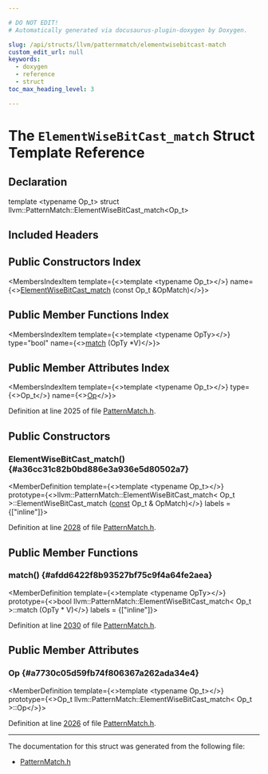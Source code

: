 ```yaml
---

# DO NOT EDIT!
# Automatically generated via docusaurus-plugin-doxygen by Doxygen.

slug: /api/structs/llvm/patternmatch/elementwisebitcast-match
custom_edit_url: null
keywords:
  - doxygen
  - reference
  - struct
toc_max_heading_level: 3

---
```





# The `ElementWiseBitCast_match` Struct Template Reference

<DoxygenPage pluginConfig={pluginConfig}>



## Declaration

<CodeBlock>template &lt;typename Op&#95;t&gt;
struct llvm::PatternMatch::ElementWiseBitCast_match&lt;Op&#95;t&gt;</CodeBlock>

## Included Headers

<IncludesList>
<IncludesListItem
  filePath="llvm/IR/PatternMatch.h"
  permalink="/docs/api/files/include/include/llvm/include/llvm/ir/patternmatch-h"
  isLocal="true" />
</IncludesList>

## Public Constructors Index

<MembersIndex>

<MembersIndexItem
  template={<>template &lt;typename Op&#95;t&gt;</>}
  name={<><a href="#a36cc31c82b0bd886e3a936e5d80502a7">ElementWiseBitCast&#95;match</a> (const Op&#95;t &amp;OpMatch)</>}>
</MembersIndexItem>

</MembersIndex>

## Public Member Functions Index

<MembersIndex>

<MembersIndexItem
  template={<>template &lt;typename OpTy&gt;</>}
  type="bool"
  name={<><a href="#afdd6422f8b93527bf75c9f4a64fe2aea">match</a> (OpTy &#42;V)</>}>
</MembersIndexItem>

</MembersIndex>

## Public Member Attributes Index

<MembersIndex>

<MembersIndexItem
  template={<>template &lt;typename Op&#95;t&gt;</>}
  type={<>Op&#95;t</>}
  name={<><a href="#a7730c05d59fb74f806367a262ada34e4">Op</a></>}>
</MembersIndexItem>

</MembersIndex>


Definition at line 2025 of file <a href="/docs/api/files/include/include/llvm/include/llvm/ir/patternmatch-h">PatternMatch.h</a>.

<SectionDefinition>

## Public Constructors

### ElementWiseBitCast&#95;match() {#a36cc31c82b0bd886e3a936e5d80502a7}

<MemberDefinition
  template={<>template &lt;typename Op&#95;t&gt;</>}
  prototype={<>llvm::PatternMatch::ElementWiseBitCast&#95;match&lt; Op&#95;t &gt;::ElementWiseBitCast&#95;match (<a href="/docs/api/files/lib/lib/target/lib/target/aarch64/aarch64promoteconstant-cpp/#a90f8350fecae261c25be85d38b451bff">const</a> Op&#95;t &amp; OpMatch)</>}
  labels = {["inline"]}>

Definition at line <a href="/docs/api/files/include/include/llvm/include/llvm/ir/patternmatch-h/#l02028">2028</a> of file <a href="/docs/api/files/include/include/llvm/include/llvm/ir/patternmatch-h">PatternMatch.h</a>.
</MemberDefinition>

</SectionDefinition>

<SectionDefinition>

## Public Member Functions

### match() {#afdd6422f8b93527bf75c9f4a64fe2aea}

<MemberDefinition
  template={<>template &lt;typename OpTy&gt;</>}
  prototype={<>bool llvm::PatternMatch::ElementWiseBitCast&#95;match&lt; Op&#95;t &gt;::match (OpTy &#42; V)</>}
  labels = {["inline"]}>

Definition at line <a href="/docs/api/files/include/include/llvm/include/llvm/ir/patternmatch-h/#l02030">2030</a> of file <a href="/docs/api/files/include/include/llvm/include/llvm/ir/patternmatch-h">PatternMatch.h</a>.
</MemberDefinition>

</SectionDefinition>

<SectionDefinition>

## Public Member Attributes

### Op {#a7730c05d59fb74f806367a262ada34e4}

<MemberDefinition
  template={<>template &lt;typename Op&#95;t&gt;</>}
  prototype={<>Op&#95;t llvm::PatternMatch::ElementWiseBitCast&#95;match&lt; Op&#95;t &gt;::Op</>}>

Definition at line <a href="/docs/api/files/include/include/llvm/include/llvm/ir/patternmatch-h/#l02026">2026</a> of file <a href="/docs/api/files/include/include/llvm/include/llvm/ir/patternmatch-h">PatternMatch.h</a>.
</MemberDefinition>

</SectionDefinition>

<hr/>

The documentation for this struct was generated from the following file:

<ul>
<li><a href="/docs/api/files/include/include/llvm/include/llvm/ir/patternmatch-h">PatternMatch.h</a></li>
</ul>

</DoxygenPage>
